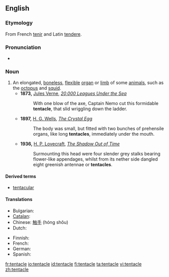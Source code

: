 ==English==

===Etymology===
From French [[tenir]] and Latin [[tendere]].

===Pronunciation===
*{{audio|en-us-tentacle.ogg|Audio (US)}}

===Noun===
{{en-noun}}

# An elongated, [[boneless]], [[flexible]] [[organ]] or [[limb]] of some [[animal]]s, such as the [[octopus]] and [[squid]].
#*'''1873,''' [[s:Author:Jules Verne|Jules Verne]], ''[http://etext.lib.virginia.edu/etcbin/ot2www-pubeng?specfile=/texts/english/modeng/publicsearch/modengpub.o2w&act=surround&offset=657864232&tag=Verne,+Jules,+1828-1905:+Twenty+Thousand+Leagues+Under+the+Sea,+1873&query=+tentacle&id=VerTwen 20,000 Leagues Under the Sea]''
#*:With one blow of the axe, Captain Nemo cut this formidable '''tentacle''', that slid wriggling down the ladder.
#*'''1897,''' [[s:Author:H._G._Wells|H. G. Wells]], ''[[s:The_Crystal_Egg|The Crystal Egg]]''
#*:The body was small, but fitted with two bunches of prehensile organs, like long '''tentacles''', immediately under the mouth.
#*'''1936,''' [[s:Author:Howard_Phillips_Lovecraft|H. P. Lovecraft]], ''[[s:The_Shadow_Out_of_Time/Chapter_4|The Shadow Out of Time]]''
#*:Surmounting this head were four slender grey stalks bearing flower-like appendages, whilst from its nether side dangled eight greenish antennae or '''tentacles'''.

====Derived terms====
*[[tentacular]]

====Translations====
{{trans-top|elongated, boneless, flexible appendage}}
*Bulgarian: {{t|bg|пипало|g=m}}
*[[Catalan]]: {{t|ca|tentacle|m}}
*Chinese: [[触手]] (hóng shǒu)
*Dutch: {{t|nl|tentakel|n}}
{{trans-mid}}
*Finnish: {{t|fi|lonkero}}
*French: {{t|fr|tentacule|m}}
*German: {{t|Tentakel|g=m|g2=n}}
*Spanish: {{t|es|tentáculo|m}}
{{trans-bottom}}

[[fr:tentacle]]
[[io:tentacle]]
[[id:tentacle]]
[[fi:tentacle]]
[[ta:tentacle]]
[[vi:tentacle]]
[[zh:tentacle]]
